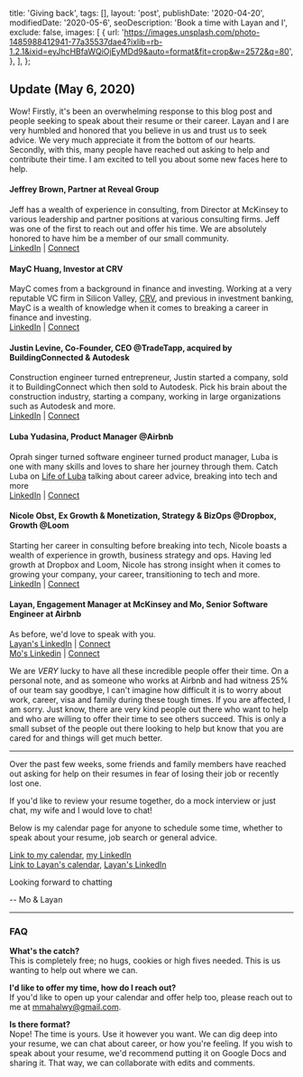 
  title: 'Giving back',
  tags: [],
  layout: 'post',
  publishDate: '2020-04-20',
  modifiedDate: '2020-05-6',
  seoDescription: 'Book a time with Layan and I',
  exclude: false,
  images: [
    {
      url:
        'https://images.unsplash.com/photo-1485988412941-77a35537dae4?ixlib=rb-1.2.1&ixid=eyJhcHBfaWQiOjEyMDd9&auto=format&fit=crop&w=2572&q=80',
    },
  ],
};

<BlogMeta meta={meta} />

## Update (May 6, 2020)

Wow! Firstly, it's been an overwhelming response to this blog post and people seeking to speak about their resume or their career. Layan and I are very humbled and honored that you
believe in us and trust us to seek advice. We very much appreciate it from the bottom of our hearts. Secondly, with this, many people have reached out asking to help and contribute their
time. I am excited to tell you about some new faces here to help.

#### Jeffrey Brown, Partner at Reveal Group

Jeff has a wealth of experience in consulting, from Director at McKinsey to various leadership and partner positions at various consulting firms. Jeff was one of the first to reach out
and offer his time. We are absolutely honored to have him be a member of our small community.<br />
[LinkedIn](https://www.linkedin.com/in/jsbrown1979/) | [Connect](mailto:Jeff@kuringgai-ridge.com)

#### MayC Huang, Investor at CRV

MayC comes from a background in finance and investing. Working at a very reputable VC firm in Silicon Valley, [CRV](https://www.crv.com/), and previous in investment banking, MayC is a wealth of knowledge
when it comes to breaking a career in finance and investing.<br />
[LinkedIn](https://www.linkedin.com/in/maychuang/) | [Connect](TBD)

#### Justin Levine, Co-Founder, CEO @TradeTapp, acquired by BuildingConnected & Autodesk

Construction engineer turned entrepreneur, Justin started a company, sold it to BuildingConnect which then sold to Autodesk. Pick his brain about the construction industry, starting a company, working in large
organizations such as Autodesk and more.<br />
[LinkedIn](https://www.linkedin.com/in/justindlevine29/) | [Connect](mailto:justin@jdlevine.com)

#### Luba Yudasina, Product Manager @Airbnb

Oprah singer turned software engineer turned product manager, Luba is one with many skills and loves to share her journey through them. Catch Luba on [Life of Luba](https://www.youtube.com/channel/UCgzKCeDYLRzPhQ64R6AKyBQ) talking
about career advice, breaking into tech and more<br />
[LinkedIn](https://www.linkedin.com/in/yudasinal/) | [Connect](TBD)

#### Nicole Obst, Ex Growth & Monetization, Strategy & BizOps @Dropbox, Growth @Loom

Starting her career in consulting before breaking into tech, Nicole boasts a wealth of experience in growth, business strategy and ops. Having led growth at Dropbox and Loom, Nicole has strong insight when it comes
to growing your company, your career, transitioning to tech and more.<br />
[LinkedIn](https://www.linkedin.com/in/nicole-obst/) | [Connect](http://calendly.com/nicole-obst)

#### Layan, Engagement Manager at McKinsey and Mo, Senior Software Engineer at Airbnb

As before, we'd love to speak with you. <br />
[Layan's LinkedIn](https://www.linkedin.com/in/layan-kutob-1a05a521/) | [Connect](https://X.ai/calendar/layankutob-801) <br />
[Mo's Linkedin](http://linkedin.com/in/mmahalwy) | [Connect](https://x.ai/calendar/mmahalwy/resume)

We are _VERY_ lucky to have all these incredible people offer their time. On a personal note, and as someone who works at Airbnb and had witness 25% of our team say goodbye, I can't imagine how difficult it is to worry about work,
career, visa and family during these tough times. If you are affected, I am sorry. Just know, there are very kind people out there who want to help and who are willing to offer their time to see others succeed. This is only a small subset
of the people out there looking to help but know that you are cared for and things will get much better.

<Spacing my={32}>
  <hr />
</Spacing>

Over the past few weeks, some friends and family members have reached out asking for help on their resumes in fear of losing their job or recently lost one.

If you'd like to review your resume together, do a mock interview or just chat, my wife and I would love to chat!

Below is my calendar page for anyone to schedule some time, whether to speak about your resume, job search or general advice.

[Link to my calendar](https://x.ai/calendar/mmahalwy/resume), [my LinkedIn](http://linkedin.com/in/mmahalwy) <br />
[Link to Layan's calendar](https://X.ai/calendar/layankutob-801), [Layan's LinkedIn](https://www.linkedin.com/in/layan-kutob-1a05a521/)

Looking forward to chatting

-- Mo & Layan

<Spacing my={32}>
  <hr />
</Spacing>

### FAQ

**What's the catch?**<br />
This is completely free; no hugs, cookies or high fives needed. This is us wanting to help out where we can.

**I'd like to offer my time, how do I reach out?**<br />
If you'd like to open up your calendar and offer help too, please reach out to me at [mmahalwy@gmail.com](mailto:mmahalwy@gmail.com).

**Is there format?**<br />
Nope! The time is yours. Use it however you want. We can dig deep into your resume, we can chat about career, or how you're feeling.
If you wish to speak about your resume, we'd recommend putting it on Google Docs and sharing it. That way, we can collaborate with
edits and comments.
